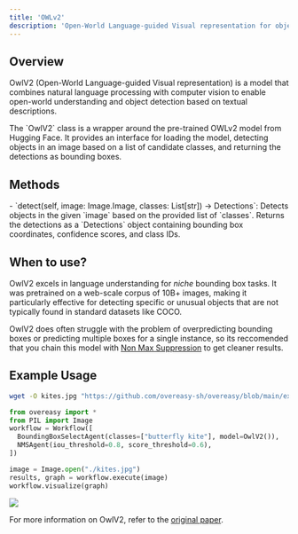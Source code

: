 ```yaml
---
title: 'OWLv2'
description: 'Open-World Language-guided Visual representation for object detection'
---
```


## Overview

OwlV2 (Open-World Language-guided Visual representation) is a model that combines natural language processing with computer vision to enable open-world understanding and object detection based on textual descriptions.


<ParamField path="OwlV2()">
  The `OwlV2` class is a wrapper around the pre-trained OWLv2 model from Hugging Face. It provides an interface for loading the model, detecting objects in an image based on a list of candidate classes, and returning the detections as bounding boxes.

</ParamField>

## Methods

<ParamField path="OwlV2.detect()">
  - `detect(self, image: Image.Image, classes: List[str]) -> Detections`: Detects objects in the given `image` based on the provided list of `classes`. Returns the detections as a `Detections` object containing bounding box coordinates, confidence scores, and class IDs.
</ParamField>

## When to use?
OwlV2 excels in language understanding for *niche* bounding box tasks. 
It was pretrained on a web-scale corpus of 10B+ images, making it particularly effective for detecting specific or unusual objects that are not typically found in standard datasets like COCO.

OwlV2 does often struggle with the problem of overpredicting bounding boxes or predicting multiple boxes for a single instance, so its reccomended that you chain this model with [Non Max Suppression](/agents/detection-agents/nms-agent) to get cleaner results. 

## Example Usage

```bash
wget -O kites.jpg "https://github.com/overeasy-sh/overeasy/blob/main/examples/kites.jpg?raw=true"
```

```python
from overeasy import *
from PIL import Image
workflow = Workflow([
  BoundingBoxSelectAgent(classes=["butterfly kite"], model=OwlV2()),
  NMSAgent(iou_threshold=0.8, score_threshold=0.6),
])

image = Image.open("./kites.jpg")
results, graph = workflow.execute(image)
workflow.visualize(graph)
```


<Frame>
    <img src="/models/bbox/kites_detected.jpg" />
</Frame>

For more information on OwlV2, refer to the [original paper](https://arxiv.org/abs/2306.09683).
>